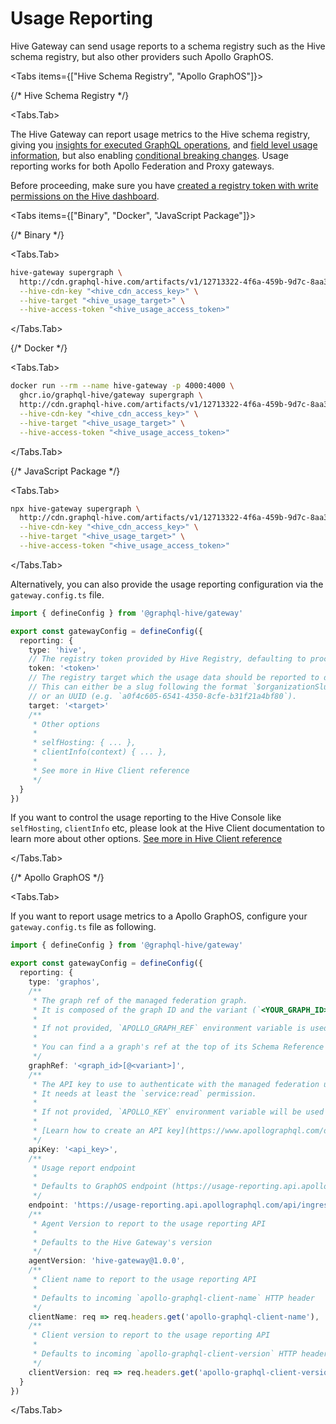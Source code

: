 
# Usage Reporting

Hive Gateway can send usage reports to a schema registry such as the Hive schema registry, but also
other providers such Apollo GraphOS.

<Tabs items={["Hive Schema Registry", "Apollo GraphOS"]}>

{/* Hive Schema Registry */}

<Tabs.Tab>

The Hive Gateway can report usage metrics to the Hive schema registry, giving you
[insights for executed GraphQL operations](/docs/dashboard/insights), and
[field level usage information](/docs/dashboard/explorer), but also enabling
[conditional breaking changes](http://localhost:3000/docs/management/targets#conditional-breaking-changes).
Usage reporting works for both Apollo Federation and Proxy gateways.

Before proceeding, make sure you have
[created a registry token with write permissions on the Hive dashboard](/docs/management/targets#registry-access-tokens).

<Tabs items={["Binary", "Docker", "JavaScript Package"]}>

{/* Binary */}

<Tabs.Tab>

```sh filename="Run Hive Gateway with Usage Reporting enabled."
hive-gateway supergraph \
  http://cdn.graphql-hive.com/artifacts/v1/12713322-4f6a-459b-9d7c-8aa3cf039c2e/supergraph \
  --hive-cdn-key "<hive_cdn_access_key>" \
  --hive-target "<hive_usage_target>" \
  --hive-access-token "<hive_usage_access_token>"
```

</Tabs.Tab>

{/* Docker */}

<Tabs.Tab>

```sh filename="Run Hive Gateway with Usage Reporting enabled."
docker run --rm --name hive-gateway -p 4000:4000 \
  ghcr.io/graphql-hive/gateway supergraph \
  http://cdn.graphql-hive.com/artifacts/v1/12713322-4f6a-459b-9d7c-8aa3cf039c2e/supergraph \
  --hive-cdn-key "<hive_cdn_access_key>" \
  --hive-target "<hive_usage_target>" \
  --hive-access-token "<hive_usage_access_token>"
```

</Tabs.Tab>

{/* JavaScript Package */}

<Tabs.Tab>

```sh filename="Run Hive Gateway with Usage Reporting enabled."
npx hive-gateway supergraph \
  http://cdn.graphql-hive.com/artifacts/v1/12713322-4f6a-459b-9d7c-8aa3cf039c2e/supergraph \
  --hive-cdn-key "<hive_cdn_access_key>" \
  --hive-target "<hive_usage_target>" \
  --hive-access-token "<hive_usage_access_token>"
```

</Tabs.Tab>

</Tabs>

Alternatively, you can also provide the usage reporting configuration via the `gateway.config.ts`
file.

```ts filename="gateway.config.ts"
import { defineConfig } from '@graphql-hive/gateway'

export const gatewayConfig = defineConfig({
  reporting: {
    type: 'hive',
    // The registry token provided by Hive Registry, defaulting to process.env.HIVE_USAGE_ACCESS_TOKEN
    token: '<token>'
    // The registry target which the usage data should be reported to defaulting to process.env.HIVE_USAGE_TARGET
    // This can either be a slug following the format `$organizationSlug/$projectSlug/$targetSlug` (e.g `the-guild/graphql-hive/staging`)
    // or an UUID (e.g. `a0f4c605-6541-4350-8cfe-b31f21a4bf80`).
    target: '<target>'
    /**
     * Other options
     *
     * selfHosting: { ... },
     * clientInfo(context) { ... },
     *
     * See more in Hive Client reference
     */
  }
})
```

If you want to control the usage reporting to the Hive Console like `selfHosting`, `clientInfo` etc,
please look at the Hive Client documentation to learn more about other options.
[See more in Hive Client reference](/docs/api-reference/client#configuration)

</Tabs.Tab>

{/* Apollo GraphOS */}

<Tabs.Tab>

If you want to report usage metrics to a Apollo GraphOS, configure your `gateway.config.ts` file as
following.

```ts filename="gateway.config.ts"
import { defineConfig } from '@graphql-hive/gateway'

export const gatewayConfig = defineConfig({
  reporting: {
    type: 'graphos',
    /**
     * The graph ref of the managed federation graph.
     * It is composed of the graph ID and the variant (`<YOUR_GRAPH_ID>@<VARIANT>`).
     *
     * If not provided, `APOLLO_GRAPH_REF` environment variable is used.
     *
     * You can find a a graph's ref at the top of its Schema Reference page in Apollo Studio.
     */
    graphRef: '<graph_id>[@<variant>]',
    /**
     * The API key to use to authenticate with the managed federation up link.
     * It needs at least the `service:read` permission.
     *
     * If not provided, `APOLLO_KEY` environment variable will be used instead.
     *
     * [Learn how to create an API key](https://www.apollographql.com/docs/federation/v1/managed-federation/setup#4-connect-the-gateway-to-studio)
     */
    apiKey: '<api_key>',
    /**
     * Usage report endpoint
     *
     * Defaults to GraphOS endpoint (https://usage-reporting.api.apollographql.com/api/ingress/traces)
     */
    endpoint: 'https://usage-reporting.api.apollographql.com/api/ingress/traces',
    /**
     * Agent Version to report to the usage reporting API
     *
     * Defaults to the Hive Gateway's version
     */
    agentVersion: 'hive-gateway@1.0.0',
    /**
     * Client name to report to the usage reporting API
     *
     * Defaults to incoming `apollo-graphql-client-name` HTTP header
     */
    clientName: req => req.headers.get('apollo-graphql-client-name'),
    /**
     * Client version to report to the usage reporting API
     *
     * Defaults to incoming `apollo-graphql-client-version` HTTP header
     */
    clientVersion: req => req.headers.get('apollo-graphql-client-version')
  }
})
```

</Tabs.Tab>

</Tabs>
